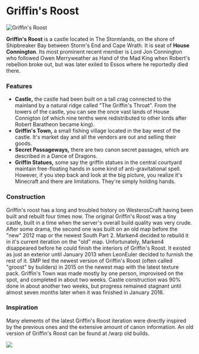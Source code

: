 

# Griffin's Roost

<Image
  src="https://cdn.sanity.io/images/1as7cn02/production/b5e15cac99c98d4d0389ac90eb4ac54d556b2490-1920x1017.png?w=976&h=350&fit=crop&crop=center&auto=format"
  alt="Griffin's Roost"
  width={976}
  height={350}
/>

<ProjectDetails
  floatRight
  region="Stormlands"
  house="House Connington"
  type="Castle"
  status="Completed"
  warp="undefined"
  projectLead="WolfeG, SMP, Marken4"
  dateStarted="May 22, 2015"
  dateCompleted="May 22, 2015"
/>

**Griffin's Roost** is a castle located in The Stormlands, on the shore of Shipbreaker Bay between Storm's End and Cape Wrath. It is seat of **House Connington**. Its most prominent recent member is Lord Jon Connington who followed Owen Merryweather as Hand of the Mad King when Robert's rebellion broke out, but was later exiled to Essos where he reportedly died there.

### Features

- **Castle,** the castle had been built on a tall crag connected to the mainland by a natural ridge called "The Griffin's Throat". From the towers of the castle, you can see the once vast lands of House Connigton (of which nine tenths were redistributed to other lords after Robert Baratheon became king).
- **Griffin's Town,** a small fishing village located in the bay west of the castle. It's market day and all the vendors are out and selling their goods.
- **Secret Passageways,** there are two canon secret passages, which are described in a Dance of Dragons.
- **Griffin Statues,** some say the griffin statues in the central courtyard maintain free-floating hands in some kind of anti-gravitational spell. However, if you step back and look at the big picture, you realize it's Minecraft and there are limitations. They're simply holding hands.

### Construction

Griffin's roost has a long and troubled history on WesterosCraft having been built and rebuilt four times now. The original Griffin's Roost was a tiny castle, built in a time when the server's overall build quality was very crude. After some drama, the second one was built on an old map before the "new" 2012 map or the newest South Part 2. Marken4 decided to rebuild it in it's current iteration on the "old" map. Unfortunately, Marken4 disappeared before he could finish the interiors of Griffin's Roost. It existed as just an exterior until January 2013 when LeonEuler decided to furnish the rest of it. SMP led the newest version of Griffin's Roost (often called "groost" by builders) in 2015 on the newest map with the latest texture pack. Griffin's Town was made mostly by one person, improvised on the spot, and completed in about two weeks. Castle construction was 90% done in about another two weeks, but progress remained stagnant until almost seven months later when it was finished in January 2016.

### Inspiration

Many elements of the latest Griffin's Roost iteration were directly inspired by the previous ones and the extensive amount of canon information. An old version of Griffin's Roost can be found at /warp old builds.

![](https://cdn.sanity.io/images/1as7cn02/production/f2d7395acc096ab2ec000e446c77b9f02ebc97c8-1920x1080.jpg)
